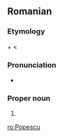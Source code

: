 ==Romanian==

===Etymology===
{{m|ro|popă||priest}} + {{m|ro|-escu}} < {{m|ro|-esc||-ish, -esque}}

===Pronunciation===
* {{IPA|[poˈpes.ku]|lang=ro}}

===Proper noun===
{{head|ro|proper noun}}

# {{surname|lang=ro|common}}

[[ro:Popescu]]